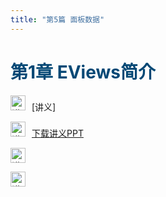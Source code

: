 ```yaml
---
title: "第5篇 面板数据"
---
```


<h1 style="color: #044875;"> 第1章 EViews简介 </h1>

<img src="img/teacher.png" alt="讲义" style="width: 24px; height: 24px;margin-right: 10px">[讲义]<to be updated>

<img src="img/download.png" alt="讲义" style="width: 24px; height: 24px;margin-right: 10px">[下载讲义PPT]()

<img src="img/video.png" alt="讲义" style="width: 24px; height: 24px;margin-right: 10px">[]()

<img src="img/video.png" alt="讲义" style="width: 24px; height: 24px;margin-right: 10px">[]()


